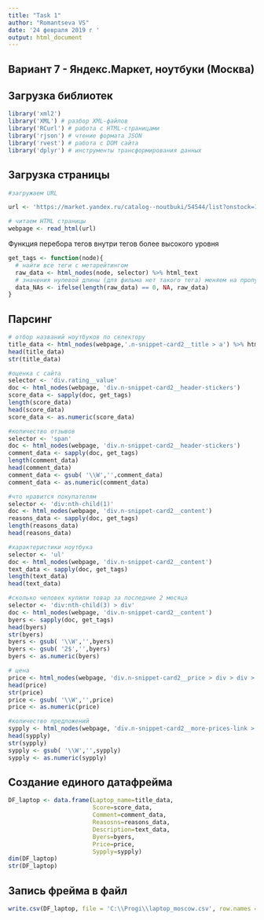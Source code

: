 ---
title: "Task 1"
author: "Romantseva VS"
date: '24 февраля 2019 г '
output: html_document
---
## Вариант 7 - Яндекс.Маркет, ноутбуки (Москва)

## Загрузка библиотек

```{r}
library('xml2')
library('XML') # разбор XML-файлов 
library('RCurl') # работа с HTML-страницами 
library('rjson') # чтение формата JSON 
library('rvest') # работа с DOM сайта 
library('dplyr') # инструменты трансформирования данных 
```
 
## Загрузка страницы
 
```{r}
#загружаем URL 

url <- 'https://market.yandex.ru/catalog--noutbuki/54544/list?onstock=1&local-offers-first=1&viewtype=list'

# читаем HTML страницы
webpage <- read_html(url) 
```

Функция перебора тегов внутри тегов более высокого уровня

```{r}
get_tags <- function(node){
  # найти все теги с метарейтингом
  raw_data <- html_nodes(node, selector) %>% html_text
  # значения нулевой длины (для фильма нет такого тега) меняем на пропуски
  data_NAs <- ifelse(length(raw_data) == 0, NA, raw_data)
}
```

## Парсинг

```{r}
# отбор названий ноутбуков по селектору
title_data <- html_nodes(webpage,'.n-snippet-card2__title > a') %>% html_text
head(title_data)
str(title_data) 
```

```{r}
#оценка с сайта 
selector <- 'div.rating__value' 
doc <- html_nodes(webpage, 'div.n-snippet-card2__header-stickers') 
score_data <- sapply(doc, get_tags) 
length(score_data) 
head(score_data)
score_data <- as.numeric(score_data) 
```

```{r}
#количество отзывов
selector <- 'span' 
doc <- html_nodes(webpage, 'div.n-snippet-card2__header-stickers') 
comment_data <- sapply(doc, get_tags) 
length(comment_data) 
head(comment_data)
comment_data <- gsub( '\\W','',comment_data)
comment_data <- as.numeric(comment_data)
```

```{r}
#что нравится покупателям
selector <- 'div:nth-child(1)' 
doc <- html_nodes(webpage, 'div.n-snippet-card2__content') 
reasons_data <- sapply(doc, get_tags) 
length(reasons_data) 
head(reasons_data)
```

```{r}
#характеристики ноутбука
selector <- 'ul' 
doc <- html_nodes(webpage, 'div.n-snippet-card2__content') 
text_data <- sapply(doc, get_tags) 
length(text_data) 
head(text_data)
```

```{r}
#сколько человек купили товар за последние 2 месяца 
selector <- 'div:nth-child(3) > div' 
doc <- html_nodes(webpage, 'div.n-snippet-card2__content') 
byers <- sapply(doc, get_tags) 
head(byers)
str(byers)
byers <- gsub( '\\W','',byers)
byers <- gsub( '2$','',byers)
byers <- as.numeric(byers)
```


```{r}
# цена
price <- html_nodes(webpage, 'div.n-snippet-card2__price > div > div > a > div') %>% html_text()
head(price)
str(price)
price <- gsub( '\\W','',price)
price <- as.numeric(price)
```

```{r}
#количество предложений
sypply <- html_nodes(webpage, 'div.n-snippet-card2__more-prices-link > a') %>% html_text()
head(sypply)
str(sypply)
sypply <- gsub( '\\W','',sypply)
sypply <- as.numeric(sypply)
```

## Создание единого датафрейма

```{r}
DF_laptop <- data.frame(Laptop_name=title_data,
                        Score=score_data,
                        Comment=comment_data,
                        Reasosns=reasons_data,
                        Description=text_data,
                        Byers=byers,
                        Price=price,
                        Sypply=sypply)
dim(DF_laptop)
str(DF_laptop)
```

## Запись фрейма в файл

```{r}
write.csv(DF_laptop, file = 'C:\\Progi\\laptop_moscow.csv', row.names = F)
```


